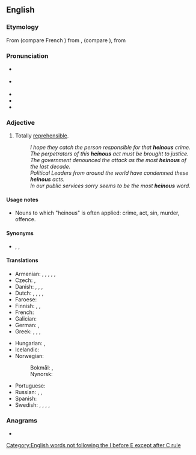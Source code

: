 ==English==
{{was wotd|2010|January|16}}

===Etymology===
From {{etyl|fro|en}} {{m|fro|haineus|}} (compare French {{m|fr|haineux}}) from {{m|fro|haïr||to hate}}, {{m|fro|hadir||to hate}}(compare {{cog|fro|enhadir|en''hadir''|to become filled with hate}}), from {{etyl|frk|en}} {{m|frk|*hatjan||to hate}}

===Pronunciation===
* {{a|UK|US}} {{IPA|/ˈheɪnəs/|lang=en}}
* {{a|UK}} {{IPA|/ˈhiːnəs/|lang=en}}
* {{audio|en-uk-heinous.ogg|Audio (UK)|lang=en}}
* {{audio|en-us-heinous.ogg|Audio (US)|lang=en}}
* {{rhymes|eɪnəs|lang=en}}

===Adjective===
{{en-adj}}

# Totally [[reprehensible]].
#: ''I hope they catch the person responsible for that '''heinous''' crime.''
#: ''The perpetrators of this '''heinous''' act must be brought to justice.''
#: ''The government denounced the attack as the most '''heinous''' of the last decade.''
#: ''Political Leaders from around the world have condemned these '''heinous''' acts.''
#: ''In our public services sorry seems to be the most '''heinous''' word.''

====Usage notes====
* Nouns to which "heinous" is often applied: crime, act, sin, murder, offence.

====Synonyms====
* {{sense|totally reprehensible}} {{l|en|abominable}}, {{l|en|horrible}}, {{l|en|odious}}

====Translations====
{{trans-top|totally reprehensible}}
* Armenian: {{t+|hy|զզվելի}}, {{t+|hy|նողկալի}}, {{t+|hy|գարշելի}}, {{t+|hy|անպետք}}, {{t+|hy|սարսափելի}}, {{t+|hy|զարհուրելի}}
* Czech: {{t|cs|ohavný}}, {{t+|cs|odporný}}
* Danish: {{t+|da|afskyelig}}, {{t|da|frygtelig}}, {{t|da|grufuld}}, {{t|da|motbydelig}}
* Dutch: {{t+|nl|afschuwelijk}}, {{t+|nl|afgrijselijk}}, {{t+|nl|afschrikwekkend}}, {{t+|nl|verschrikkelijk}}, {{t+|nl|verwerpelijk}}
* Faroese: {{t|fo|andstyggiligur}}
* Finnish: {{t+|fi|katala}}, {{t+|fi|kauhea}}, {{t+|fi|hirvittävä}}
* French: {{t+|fr|atroce}}
* Galician: {{t+|gl|atroz}}
* German: {{t+|de|abscheulich}}, {{t+|de|verabscheuungswürdig}}
* Greek: {{t+|el|στυγερός|m}}, {{t+|el|αποτρόπαιος|m}}, {{t+|el|απεχθής|m}}, {{t+|el|μισητός|m}}
{{trans-mid}}
* Hungarian: {{t+|hu|förtelmes}}, {{t+|hu|szörnyű}}
* Icelandic: {{t+|is|viðbjóðslegur}}
* Norwegian:
*: Bokmål: {{t|nb|avskyelig}}, {{t|nb|motbydelig}}
*: Nynorsk: {{t|nn|avskyeleg}}
* Portuguese: {{t+|pt|hediondo}}
* Russian: {{t+|ru|гну́сный}}, {{t+|ru|ме́рзкий}}, {{t+|ru|отврати́тельный}}
* Spanish: {{t+|es|atroz}}
* Swedish: {{t+|sv|avskyvärd}}, {{t+|sv|vedervärdig}}, {{t+|sv|förfärlig}}, {{t+|sv|ohygglig}}, {{t+|sv|skändlig}}
{{trans-bottom}}

===Anagrams===
* {{anagrams|en|in house|in-house|inhouse}}

[[Category:English words not following the I before E except after C rule]]